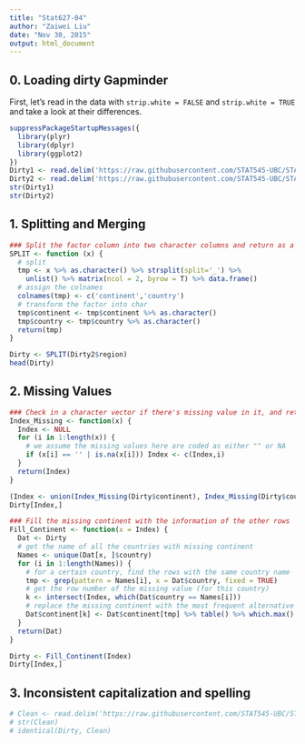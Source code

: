 ```yaml
---
title: "Stat627-04"
author: "Zaiwei Liu"
date: "Nov 30, 2015"
output: html_document
---
```


## 0. Loading dirty Gapminder

First, let's read in the data with `strip.white = FALSE` and `strip.white = TRUE` and take a look at their differences. 

```r
suppressPackageStartupMessages({
  library(plyr)
  library(dplyr)
  library(ggplot2)
})
Dirty1 <- read.delim('https://raw.githubusercontent.com/STAT545-UBC/STAT545-UBC.github.io/master/gapminderDataFiveYear_dirty.txt', strip.white = FALSE)
Dirty2 <- read.delim('https://raw.githubusercontent.com/STAT545-UBC/STAT545-UBC.github.io/master/gapminderDataFiveYear_dirty.txt', strip.white = TRUE)
str(Dirty1)
str(Dirty2)
```



## 1. Splitting and Merging
```r
### Split the factor column into two character columns and return as a new data.frame
SPLIT <- function (x) {
  # split
  tmp <- x %>% as.character() %>% strsplit(split='_') %>% 
    unlist() %>% matrix(ncol = 2, byrow = T) %>% data.frame()
  # assign the colnames
  colnames(tmp) <- c('continent','country')
  # transform the factor into char
  tmp$continent <- tmp$continent %>% as.character()
  tmp$country <- tmp$country %>% as.character()
  return(tmp)
}

Dirty <- SPLIT(Dirty2$region)
head(Dirty)
```

## 2. Missing Values
```r
### Check in a character vector if there's missing value in it, and return the index
Index_Missing <- function(x) {
  Index <- NULL
  for (i in 1:length(x)) {
    # we assume the missing values here are coded as either "" or NA
    if (x[i] == '' | is.na(x[i])) Index <- c(Index,i)
  }
  return(Index)
}

(Index <- union(Index_Missing(Dirty$continent), Index_Missing(Dirty$country)))
Dirty[Index,]

### Fill the missing continent with the information of the other rows  
Fill_Continent <- function(x = Index) {
  Dat <- Dirty
  # get the name of all the countries with missing continent 
  Names <- unique(Dat[x, ]$country)
  for (i in 1:length(Names)) {
    # for a certain country, find the rows with the same country name
    tmp <- grep(pattern = Names[i], x = Dat$country, fixed = TRUE)
    # get the row number of the missing value (for this country)
    k <- intersect(Index, which(Dat$country == Names[i]))
    # replace the missing continent with the most frequent alternative
    Dat$continent[k] <- Dat$continent[tmp] %>% table() %>% which.max() %>% names()
  }
  return(Dat)
}

Dirty <- Fill_Continent(Index)
Dirty[Index,]
```


## 3. Inconsistent capitalization and spelling
```r
# Clean <- read.delim('https://raw.githubusercontent.com/STAT545-UBC/STAT545-UBC.github.io/master/gapminderDataFiveYear.txt')
# str(Clean)
# identical(Dirty, Clean)
```

